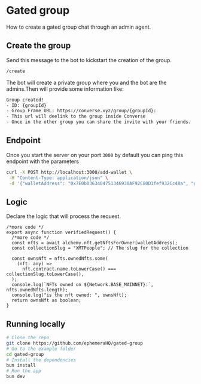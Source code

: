 # Gated group

How to create a gated group chat through an admin agent.

## Create the group

Send this message to the bot to kickstart the creation of the group.

```bash
/create
```

The bot will create a private group where you and the bot are the admins.Then will provide some information like:

```bash
Group created!
- ID: {groupId}
- Group Frame URL: https://converse.xyz/group/{groupId}:
- This url will deelink to the group inside Converse
- Once in the other group you can share the invite with your friends.
```

## Endpoint

Once you start the server on your port `3000` by default you can ping this endpoint with the parameters

```bash
curl -X POST http://localhost:3000/add-wallet \
 -H "Content-Type: application/json" \
 -d '{"walletAddress": "0x7E0b0363404751346930AF92C80D1fef932Cc48a", "groupId": "2bc1d20d2e7ac190bcaff3bba0f012b3"}'
```

## Logic

Declare the logic that will process the request.

```tsx
/*more code */
export async function verifiedRequest() {
  /*more code */
  const nfts = await alchemy.nft.getNftsForOwner(walletAddress);
  const collectionSlug = "XMTPeople"; // The slug for the collection

  const ownsNft = nfts.ownedNfts.some(
    (nft: any) =>
      nft.contract.name.toLowerCase() === collectionSlug.toLowerCase(),
  );
  console.log(`NFTs owned on ${Network.BASE_MAINNET}:`, nfts.ownedNfts.length);
  console.log("is the nft owned: ", ownsNft);
  return ownsNft as boolean;
}
```

## Running locally

```bash [cmd]
# Clone the repo
git clone https://github.com/ephemeraHQ/gated-group
# Go to the example folder
cd gated-group
# Install the dependencies
bun install
# Run the app
bun dev
```
